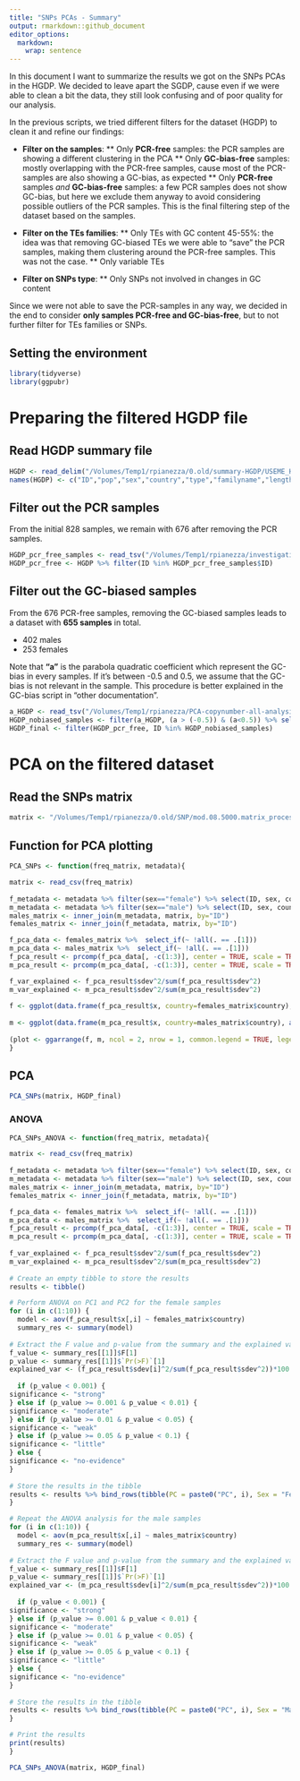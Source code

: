 ```yaml
---
title: "SNPs PCAs - Summary"
output: rmarkdown::github_document
editor_options: 
  markdown: 
    wrap: sentence
---
```


In this document I want to summarize the results we got on the SNPs PCAs in the HGDP. We decided to leave apart the SGDP, cause even if we were able to clean a bit the data, they still look confusing and of poor quality for our analysis.

In the previous scripts, we tried different filters for the dataset (HGDP) to clean it and refine our findings:

* **Filter on the samples**:
** Only **PCR-free** samples: the PCR samples are showing a different clustering in the PCA
** Only **GC-bias-free** samples: mostly overlapping with the PCR-free samples, cause most of the PCR-samples are also showing a GC-bias, as expected
** Only **PCR-free** samples *and* **GC-bias-free** samples: a few PCR samples does not show GC-bias, but here we exclude them anyway to avoid considering possible outliers of the PCR samples. This is the final filtering step of the dataset based on the samples.

* **Filter on the TEs families**:
** Only TEs with GC content 45-55%: the idea was that removing GC-biased TEs we were able to "save" the PCR samples, making them clustering around the PCR-free samples. This was not the case.
** Only variable TEs

* **Filter on SNPs type**:
** Only SNPs not involved in changes in GC content

Since we were not able to save the PCR-samples in any way, we decided in the end to consider **only samples PCR-free and GC-bias-free**, but to not further filter for TEs families or SNPs.

## Setting the environment
```r
library(tidyverse)
library(ggpubr)
```

# Preparing the filtered HGDP file

## Read HGDP summary file
```r
HGDP <- read_delim("/Volumes/Temp1/rpianezza/0.old/summary-HGDP/USEME_HGDP_complete_reflib6.2_mq10_batchinfo_cutoff0.01.txt")
names(HGDP) <- c("ID","pop","sex","country","type","familyname","length","reads","copynumber","batch")
```

## Filter out the PCR samples

From the initial 828 samples, we remain with 676 after removing the PCR samples.
```r
HGDP_pcr_free_samples <- read_tsv("/Volumes/Temp1/rpianezza/investigation/HGDP-no-PCR/HGDP-only-pcr-free-samples.tsv", col_names = "ID")
HGDP_pcr_free <- HGDP %>% filter(ID %in% HGDP_pcr_free_samples$ID)
```

## Filter out the GC-biased samples

From the 676 PCR-free samples, removing the GC-biased samples leads to a dataset with **655 samples** in total.

* 402 males
* 253 females

Note that **"a"** is the parabola quadratic coefficient which represent the GC-bias in every samples. If it's between -0.5 and 0.5, we assume that the GC-bias is not relevant in the sample. This procedure is better explained in the GC-bias script in "other documentation".
```r
a_HGDP <- read_tsv("/Volumes/Temp1/rpianezza/PCA-copynumber-all-analysis/a_HGDP.tsv")
HGDP_nobiased_samples <- filter(a_HGDP, (a > (-0.5)) & (a<0.5)) %>% select(ID) %>% pull()
HGDP_final <- filter(HGDP_pcr_free, ID %in% HGDP_nobiased_samples)
```

# PCA on the filtered dataset

## Read the SNPs matrix

```r
matrix <- "/Volumes/Temp1/rpianezza/0.old/SNP/mod.08.5000.matrix_processed_processed"
```

## Function for PCA plotting
```r
PCA_SNPs <- function(freq_matrix, metadata){

matrix <- read_csv(freq_matrix)
  
f_metadata <- metadata %>% filter(sex=="female") %>% select(ID, sex, country, pop) %>% distinct()
m_metadata <- metadata %>% filter(sex=="male") %>% select(ID, sex, country, pop) %>% distinct()
males_matrix <- inner_join(m_metadata, matrix, by="ID")
females_matrix <- inner_join(f_metadata, matrix, by="ID")

f_pca_data <- females_matrix %>%  select_if(~ !all(. == .[1]))
m_pca_data <- males_matrix %>%  select_if(~ !all(. == .[1]))
f_pca_result <- prcomp(f_pca_data[, -c(1:3)], center = TRUE, scale = TRUE)
m_pca_result <- prcomp(m_pca_data[, -c(1:3)], center = TRUE, scale = TRUE)

f_var_explained <- f_pca_result$sdev^2/sum(f_pca_result$sdev^2)
m_var_explained <- m_pca_result$sdev^2/sum(m_pca_result$sdev^2)
      
f <- ggplot(data.frame(f_pca_result$x, country=females_matrix$country), aes(x=PC1,y=PC2, color=country)) + geom_point(size=2, show.legend = FALSE) + labs(x=paste0("PC1: ",round(f_var_explained[1]*100,1),"%"), y=paste0("PC2: ",round(f_var_explained[2]*100,1),"%"))
   
m <- ggplot(data.frame(m_pca_result$x, country=males_matrix$country), aes(x=PC1,y=PC2, color=country)) + geom_point(size=2, show.legend = FALSE) + labs(x=paste0("PC1: ",round(m_var_explained[1]*100,1),"%"), y=paste0("PC2: ",round(m_var_explained[2]*100,1),"%"))
     
(plot <- ggarrange(f, m, ncol = 2, nrow = 1, common.legend = TRUE, legend = "bottom", align = "hv", font.label = list(size = 10, color = "black", face = "bold", family = NULL, position = "top")))
}
```

## PCA
```r
PCA_SNPs(matrix, HGDP_final)
```

### ANOVA

```r
PCA_SNPs_ANOVA <- function(freq_matrix, metadata){

matrix <- read_csv(freq_matrix)
  
f_metadata <- metadata %>% filter(sex=="female") %>% select(ID, sex, country, pop) %>% distinct()
m_metadata <- metadata %>% filter(sex=="male") %>% select(ID, sex, country, pop) %>% distinct()
males_matrix <- inner_join(m_metadata, matrix, by="ID")
females_matrix <- inner_join(f_metadata, matrix, by="ID")

f_pca_data <- females_matrix %>%  select_if(~ !all(. == .[1]))
m_pca_data <- males_matrix %>%  select_if(~ !all(. == .[1]))
f_pca_result <- prcomp(f_pca_data[, -c(1:3)], center = TRUE, scale = TRUE)
m_pca_result <- prcomp(m_pca_data[, -c(1:3)], center = TRUE, scale = TRUE)
      
f_var_explained <- f_pca_result$sdev^2/sum(f_pca_result$sdev^2)
m_var_explained <- m_pca_result$sdev^2/sum(m_pca_result$sdev^2)
      
# Create an empty tibble to store the results
results <- tibble()

# Perform ANOVA on PC1 and PC2 for the female samples
for (i in c(1:10)) {
  model <- aov(f_pca_result$x[,i] ~ females_matrix$country)
  summary_res <- summary(model)
  
# Extract the F value and p-value from the summary and the explained variability
f_value <- summary_res[[1]]$F[1]
p_value <- summary_res[[1]]$`Pr(>F)`[1]
explained_var <- (f_pca_result$sdev[i]^2/sum(f_pca_result$sdev^2))*100
  
  if (p_value < 0.001) {
significance <- "strong"
} else if (p_value >= 0.001 & p_value < 0.01) {
significance <- "moderate"
} else if (p_value >= 0.01 & p_value < 0.05) {
significance <- "weak"
} else if (p_value >= 0.05 & p_value < 0.1) {
significance <- "little"
} else {
significance <- "no-evidence"
}
  
# Store the results in the tibble
results <- results %>% bind_rows(tibble(PC = paste0("PC", i), Sex = "Female", F = f_value, p = p_value, Explained_Variability = explained_var, Significance = significance))
}

# Repeat the ANOVA analysis for the male samples
for (i in c(1:10)) {
  model <- aov(m_pca_result$x[,i] ~ males_matrix$country)
  summary_res <- summary(model)
  
# Extract the F value and p-value from the summary and the explained variability
f_value <- summary_res[[1]]$F[1]
p_value <- summary_res[[1]]$`Pr(>F)`[1]
explained_var <- (m_pca_result$sdev[i]^2/sum(m_pca_result$sdev^2))*100
  
  if (p_value < 0.001) {
significance <- "strong"
} else if (p_value >= 0.001 & p_value < 0.01) {
significance <- "moderate"
} else if (p_value >= 0.01 & p_value < 0.05) {
significance <- "weak"
} else if (p_value >= 0.05 & p_value < 0.1) {
significance <- "little"
} else {
significance <- "no-evidence"
}
  
# Store the results in the tibble
results <- results %>% bind_rows(tibble(PC = paste0("PC", i), Sex = "Male", F = f_value, p = p_value, Explained_Variability = explained_var, Significance = significance))
}

# Print the results
print(results)
}
```

```r
PCA_SNPs_ANOVA(matrix, HGDP_final)
```

